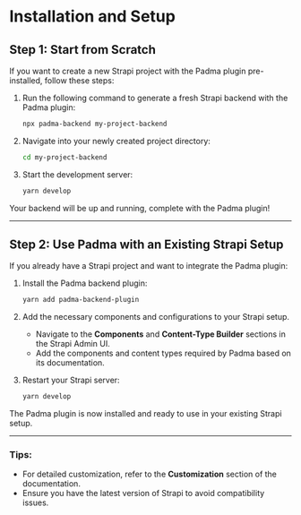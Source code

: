 
# Installation and Setup  

## Step 1: Start from Scratch  

If you want to create a new Strapi project with the Padma plugin pre-installed, follow these steps:  

1. Run the following command to generate a fresh Strapi backend with the Padma plugin:  
   ```bash
   npx padma-backend my-project-backend
   ```  

2. Navigate into your newly created project directory:  
   ```bash
   cd my-project-backend
   ```  

3. Start the development server:  
   ```bash
   yarn develop
   ```  

Your backend will be up and running, complete with the Padma plugin!  

---

## Step 2: Use Padma with an Existing Strapi Setup  

If you already have a Strapi project and want to integrate the Padma plugin:  

1. Install the Padma backend plugin:  
   ```bash
   yarn add padma-backend-plugin
   ```  

2. Add the necessary components and configurations to your Strapi setup.  
   - Navigate to the **Components** and **Content-Type Builder** sections in the Strapi Admin UI.  
   - Add the components and content types required by Padma based on its documentation.  

3. Restart your Strapi server:  
   ```bash
   yarn develop
   ```  

The Padma plugin is now installed and ready to use in your existing Strapi setup.  

---

### Tips:  
- For detailed customization, refer to the **Customization** section of the documentation.  
- Ensure you have the latest version of Strapi to avoid compatibility issues.  
